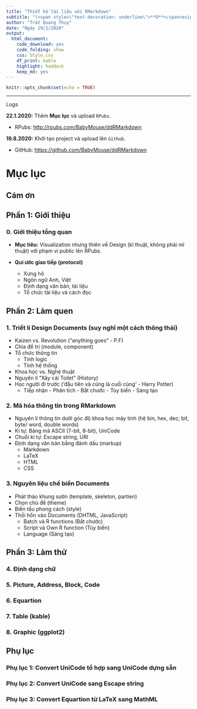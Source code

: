 ```yaml
---
title: "Thiết kế tài liệu với RMarkdown"
subtitle: "(<span style=\"text-decoration: underline\">**D**</span>esign <span style=\"text-decoration: underline\">**D**</span>ocuments with <span style=\"text-decoration: underline\">**RMarkdown**</span>)"
author: "Trát Quang Thụy"
date: "Ngày 19/1/2020"
output: 
  html_document: 
    code_download: yes
    code_folding: show
    css: Style.css
    df_print: kable
    highlight: haddock
    keep_md: yes
---
```


```r
knitr::opts_chunk$set(echo = TRUE)
```

---

<div class="logs">
<div class="logs-caption">Logs</div>
<div class="logs-content">
**22.1.2020:** Thêm **Mục lục** và upload `RPubs`.

- RPubs: <http://rpubs.com/BabyMouse/ddRMarkdown>

**19.8.2020:** Khởi tạo project và upload lên `Github`.

- GitHub: <https://github.com/BabyMouse/ddRMarkdown>

</div></div>

# **Mục lục**

## **Cám ơn**

## **Phần 1:** Giới thiệu

### **0.** Giới thiệu tổng quan

* **Mục tiêu:** Visualization nhưng thiên về Design (kĩ thuật, không phải mĩ thuật) với phạm vi public lên RPubs.

* **Qui ước giao tiếp (protocol)**
  + Xưng hô
  + Ngôn ngữ Anh, Việt
  + Định dạng văn bản, tài liệu 
  + Tổ chức tài liệu và cách đọc

## **Phần 2:** Làm quen

### **1.** Triết lí Design Documents (suy nghĩ một cách thông thái)

* Kaizen vs. Revolution ("anything goes" - P.F)
* Chia để trị (module, component)
* Tổ chức thông tin 
	* Tính logic
	* Tính hệ thống
* Khoa học vs. Nghệ thuật
* Nguyên lí "Xây cái Toilet" (History)
* Học người đi trước ('đầu tiên và cũng là cuối cùng' - Harry Potter)
	* Tiếp nhận - Phân tích - Bắt chước - Tùy biến - Sáng tạo 

### **2.** Mã hóa thông tin trong RMarkdown 

* Nguyên lí thông tin dưới góc độ khoa học máy tính (hệ bin, hex, dec; bit, byte/ word, double words)
* Kí tự: Bảng mã ASCII (7-bit, 8-bit), UniCode
* Chuỗi kí tự: Escape string, URI
* Định dạng văn bản bằng đánh dấu (markup)
	* Markdown
	* LaTeX
	* HTML
	* CSS

### **3.** Nguyên liệu chế biến Documents

* Phát thảo khung sườn (template, skeleton, partien)
* Chọn chủ đề (theme)
* Biến tấu phong cách (style)
* Thổi hồn vào Documents (DHTML, JavaScript)
	* Batch và R functions (Bắt chước)
	* Script và Own R function (Tùy biến)
	* Language (Sáng tạo)

## **Phần 3:** Làm thử

### **4.** Định dạng chữ

### **5.** Picture, Address, Block, Code

### **6.** Equartion 

### **7.** Table (kable)

### **8.** Graphic (ggplot2)

## **Phụ lục**

### **Phụ lục 1**: Convert UniCode tổ hợp sang UniCode dựng sẵn 

### **Phụ lục 2**: Convert UniCode sang Escape string 

### **Phụ lục 3**: Convert Equartion từ LaTeX sang MathML





